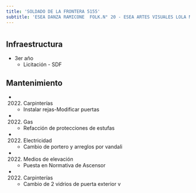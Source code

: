 ```yaml
---
title: 'SOLDADO DE LA FRONTERA 5155'
subtitle: 'ESEA DANZA RAMICONE  FOLK.N° 20 - ESEA ARTES VISUALES LOLA MORA'
---
```


#
## Infraestructura

* 3er año 
    + Licitación - SDF 


## Mantenimiento

*  (2022) Carpinterías 
    + Instalar rejas-Modificar puertas

*  (2022) Gas 
    + Refacción de protecciones de estufas

*  (2022) Electricidad 
    + Cambio de portero y arreglos por vandali

*  (2022) Medios de elevación 
    + Puesta en Normativa de Ascensor

*  (2022) Carpinterías 
    + Cambio de 2 vidrios de puerta exterior v







